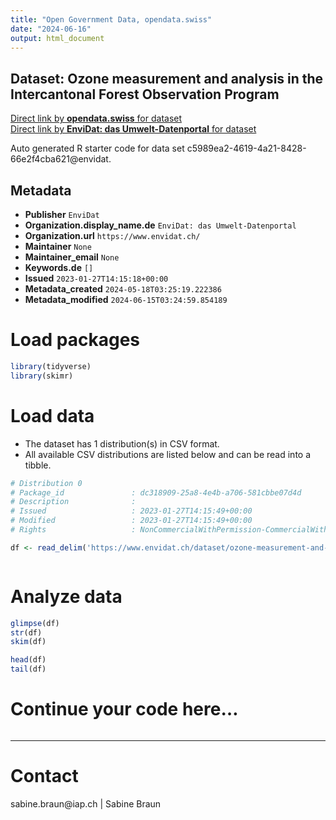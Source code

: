 ```yaml
---
title: "Open Government Data, opendata.swiss"
date: "2024-06-16"
output: html_document
---
```


## Dataset: Ozone measurement and analysis in the Intercantonal Forest Observation Program



[Direct link by **opendata.swiss** for dataset](https://opendata.swiss/de/dataset/ozone-measurement-and-analysis-in-the-intercantonal-forest-observation-program)<br>
[Direct link by **EnviDat: das Umwelt-Datenportal** for dataset](https://www.envidat.ch/#/metadata/ozone-measurement-and-analysis-in-the-intercantonal-forest-observation-progra)

Auto generated R starter code for data set c5989ea2-4619-4a21-8428-66e2f4cba621@envidat.

## Metadata

- **Publisher** `EnviDat`
- **Organization.display_name.de** `EnviDat: das Umwelt-Datenportal`
- **Organization.url** `https://www.envidat.ch/`
- **Maintainer** `None`
- **Maintainer_email** `None`
- **Keywords.de** `[]`
- **Issued** `2023-01-27T14:15:18+00:00`
- **Metadata_created** `2024-05-18T03:25:19.222386`
- **Metadata_modified** `2024-06-15T03:24:59.854189`


# Load packages

```r

library(tidyverse)
library(skimr)

```

# Load data

-   The dataset has 1 distribution(s) in CSV format.
-   All available CSV distributions are listed below and can be read into a tibble.

```r

# Distribution 0
# Package_id               : dc318909-25a8-4e4b-a706-581cbbe07d4d
# Description              : 
# Issued                   : 2023-01-27T14:15:49+00:00
# Modified                 : 2023-01-27T14:15:49+00:00
# Rights                   : NonCommercialWithPermission-CommercialWithPermission-ReferenceRequired

df <- read_delim('https://www.envidat.ch/dataset/ozone-measurement-and-analysis-in-the-intercantonal-forest-observation-progra/resource/194a2b9b-d9eb-44ff-a269-84c2869a2b41')



```

# Analyze data

```r

glimpse(df)
str(df)
skim(df)

head(df)
tail(df)

```

# Continue your code here...

```r

```

------------------------------------------------------------------------

# Contact

sabine.braun@iap.ch | Sabine Braun
